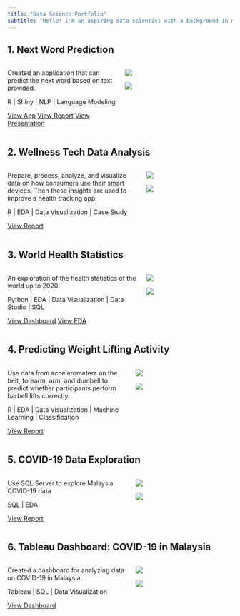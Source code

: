 ```yaml
---
title: "Data Science Portfolio"
subtitle: "Hello! I'm an aspiring data scientist with a background in medical science."
---
```


## 1. Next Word Prediction

::: columns
::: {.column width="50%"}
Created an application that can predict the next word based on text provided.

R \| Shiny \| NLP \| Language Modeling

[View App](https://zach2y.shinyapps.io/NextWord/){.btn .btn-outline-dark} [View Report](https://rpubs.com/zach2y/920788){.btn .btn-outline-dark} [View Presentation](https://rpubs.com/zach2y/921721){.btn .btn-outline-dark}
:::

::: {.column width="50%"}
::: {layout-ncol="2"}
![](nextword-1.png){fig-align="center"}

![](nextword-2.png){fig-align="center"}
:::
:::
:::

## 2. Wellness Tech Data Analysis

::: columns
::: {.column width="60%"}
Prepare, process, analyze, and visualize data on how consumers use their smart devices. Then these insights are used to improve a health tracking app.

R \| EDA \| Data Visualization \| Case Study

[View Report](https://www.kaggle.com/code/zacyon/case-study-bellabeat){.btn .btn-outline-dark}
:::

::: {.column width="40%"}
::: {layout-ncol="2"}
![](wellness-1.png){fig-align="center"}

![](wellness-2.png){fig-align="center"}
:::
:::
:::

## 3. World Health Statistics

::: columns
::: {.column width="60%"}
An exploration of the health statistics of the world up to 2020.

Python \| EDA \| Data Visualization \| Data Studio \| SQL

[View Dashboard](https://datastudio.google.com/reporting/856c775b-e7b9-48f2-bdc4-530c8843e551/page/6NSbC?s=hMP7dymt1Ik){.btn .btn-outline-dark} [View EDA](https://colab.research.google.com/drive/18gmR7BUo7_BJwhvHAoRuv4bx_Il2nfI9?usp=sharing){.btn .btn-outline-dark}
:::

::: {.column width="40%"}
::: {layout-ncol="2"}
![](whs-1.png){fig-align="center"}

![](whs-2.png){fig-align="center"}
:::
:::
:::

## 4. Predicting Weight Lifting Activity

::: columns
::: {.column width="55%"}
Use data from accelerometers on the belt, forearm, arm, and dumbell to predict whether participants perform barbell lifts correctly.

R \| EDA \| Data Visualization \| Machine Learning \| Classification

[View Report](https://zach2y.github.io/PracticalMachineLearning-Project/PracMacLea_CourseProject.html){.btn .btn-outline-dark}
:::

::: {.column width="45%"}
::: {layout-ncol="2"}
![](weight-1.png){fig-align="center"}

![](weight-2.png){fig-align="center"}
:::
:::
:::

## 5. COVID-19 Data Exploration

::: columns
::: {.column width="55%"}
Use SQL Server to explore Malaysia COVID-19 data

SQL \| EDA 

[View Report](https://github.com/zach2y/PortfolioProjects/blob/main/COVID-Data-Exploration/COVID-Data-Exploration.sql){.btn .btn-outline-dark}
:::

::: {.column width="45%"}
::: {layout-ncol="2"}
![](covid-1.jpg){fig-align="center"}
<!--image source. https://www.fda.gov/files/Coronavirus_3D_illustration_by_CDC_1600x900.png --> 

![](covid-2.jpg){fig-align="center"}
:::
:::
:::

## 6. Tableau Dashboard: COVID-19 in Malaysia

::: columns
::: {.column width="55%"}
Created a dashboard for analyzing data on COVID-19 in Malaysia.

Tableau \| SQL \| Data Visualization

[View Dashboard](https://public.tableau.com/app/profile/zachary.yong/viz/Covid-19inMalaysia_16667057911190/Dashboard1){.btn .btn-outline-dark}
:::

::: {.column width="45%"}
::: {layout-ncol="2"}
![](tableau-1.png){fig-align="center"}

![](tableau-2.jpg){fig-align="center"}
:::
:::
:::